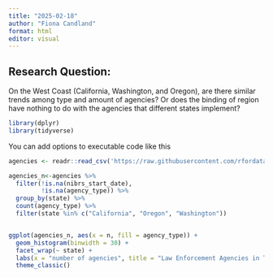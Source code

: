 ```yaml
---
title: "2025-02-18"
author: "Fiona Candland"
format: html
editor: visual
---
```


## Research Question:

On the West Coast (California, Washington, and Oregon), are there similar trends among type and amount of agencies? Or does the binding of region have nothing to do with the agencies that different states implement?

```r
library(dplyr)
library(tidyverse)
```

You can add options to executable code like this

```r
agencies <- readr::read_csv('https://raw.githubusercontent.com/rfordatascience/tidytuesday/main/data/2025/2025-02-18/agencies.csv')

```

```r
agencies_n<-agencies %>% 
  filter(!is.na(nibrs_start_date),
         !is.na(agency_type)) %>% 
  group_by(state) %>% 
  count(agency_type) %>% 
  filter(state %in% c("California", "Oregon", "Washington"))



```

```r
ggplot(agencies_n, aes(x = n, fill = agency_type)) +
  geom_histogram(binwidth = 30) +
  facet_wrap(~ state) +
  labs(x = "number of agencies", title = "Law Enforcement Agencies in The West Coast", fill = "Agency Type", y = "") +
  theme_classic()
```

